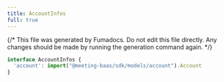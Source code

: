 ```yaml
---
title: AccountInfos
full: true
---
```


{/* This file was generated by Fumadocs. Do not edit this file directly. Any changes should be made by running the generation command again. */}



```typescript
interface AccountInfos {
  'account': import("@meeting-baas/sdk/models/account").Account
}
```
